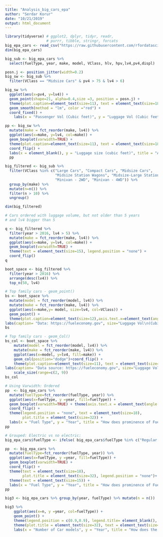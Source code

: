 ```yaml
---
title: "Analysis_big_cars_epa"
author: "Serdar Korur"
date: "10/21/2019"
output: html_document
---
```



```r
library(tidyverse) # ggplot2, dplyr, tidyr, readr, 
                   # purrr, tibble, stringr, forcats
big_epa_cars <- read_csv("https://raw.githubusercontent.com/rfordatascience/tidytuesday/master/data/2019/2019-10-15/big_epa_cars.csv")
dim(big_epa_cars)
```


```r
big_sub <- big_epa_cars %>% 
  select(fuelType, year, make, model, VClass, hlv, hpv,lv4,pv4,displ)
```


```r
posn.j <- position_jitter(width=0.2)
big_sw <- big_sub %>% 
  filter(VClass == "Midsize Cars" & pv4 > 75 & lv4 > 6) 

big_sw %>%
  ggplot(aes(x=pv4, y=lv4)) + 
  geom_point(shape=21, alpha=0.4,size =3, position = posn.j) + 
  theme(plot.caption=element_text(size=11), text = element_text(size=18),    plot.title = element_text(size=32), legend.position = "none") +
  geom_smooth(method = "lm", color ="red") + 
  coord_fixed() +
    labs(x = "Passenger Vol (Cubic feet)", y = "Luggage Vol (Cubic feet)", title = "Luggage space negatively \ncorrelates with passenger space")

```

```r
pp <- big_sw %>% 
  mutate(make = fct_reorder(make, lv4)) %>%
  ggplot(aes(x=make, y=lv4, col=make)) + 
  geom_boxplot(varwidth=TRUE) +
  theme(plot.caption=element_text(size=11), text = element_text(size=18),    plot.title = element_text(size=32), legend.position = "none") +
  coord_flip() + 
  labs(x = element_blank(), y = "Luggage size (cubic feet)", title = "Average luggage volumes in Midsized cars")
  pp
```


```r
big_filtered <- big_sub %>% 
  filter(VClass %in% c("Large Cars", "Compact Cars", "Midsize Cars", 
                       "Midsize Station Wagons", "Midsize-Large Station Wagons",
                       "Minivan - 2WD", "Minivan - 4WD")) %>% 
  group_by(make) %>% 
  mutate(n=n()) %>% 
  filter(n > 10) %>% 
  ungroup()

dim(big_filtered)
```


```r
# Cars ordered with luggage volume, but not older than 5 years 
# and lv4 bigger than 5

q <- big_filtered %>% 
  filter(year > 2016, lv4 > 5) %>%
  mutate(make = fct_reorder(make, lv4)) %>%
  ggplot(aes(x=make, y=lv4, col=make)) + 
  geom_boxplot(varwidth=TRUE) +
  theme(text = element_text(size=15), legend.position = "none") +
  coord_flip()
q
```


```r
boot_space <- big_filtered %>% 
  filter(year > 2016) %>% 
  arrange(desc(lv4)) %>% 
  top_n(50, lv4)

# Top family cars - geom_point()
bs <- boot_space %>% 
  mutate(model = fct_reorder(model, lv4)) %>%
  mutate(make = fct_reorder(make, lv4)) %>% 
  ggplot(aes(x=make,y= model, size=lv4, col=VClass)) + 
  geom_point() +
  theme(plot.caption=element_text(size=12),axis.text.x=element_text(angle=45, hjust=1),text = element_text(size=18), plot.title = element_text(size=32)) +
labs(caption= "Data: https://fueleconomy.gov", size="Luggage Vol\n(Cubic feet)", x = element_blank(), y = element_blank(), title = "Which are the best family cars?")  + guides(size = guide_legend(order = 1), shape = guide_legend(order = 2)) + scale_size(range=c(2, 9))
bs
```

```r
# Top family cars - geom_Col()
bs_col <- boot_space %>% 
    mutate(model = fct_reorder(model, lv4)) %>%
    mutate(make = fct_reorder(make, lv4)) %>% 
    ggplot(aes(x=model, y=lv4, fill=make)) + 
    geom_col(position="dodge")+coord_flip() + 
    theme(plot.caption=element_text(size=11), text = element_text(size=18), plot.title = element_text(size=32))  +
labs(caption= "Data source: https://fueleconomy.gov", size="Luggage Vol\n(Cubic feet)", x = element_blank(), y = "Luggage Vol (Cubic feet)", title = "Which are the best family cars?") +
    scale_size(range=c(2, 9)) 
bs_col
```



```r
# Using Varwidth: Ordered
pp  <- big_epa_cars %>% 
  mutate(fuelType=fct_reorder(fuelType, year)) %>% 
  ggplot(aes(x=fuelType, y =year, fill=fuelType)) + 
  geom_boxplot(varwidth=TRUE) + theme(axis.text.x = element_text(angle = 45, hjust = 1)) +
  coord_flip() + 
  theme(legend.position = "none", text = element_text(size=18), 
        plot.title = element_text(size=32)) + 
  labs(x = "Fuel Type", y = "Year", title = "How does prominence of Fuel Types \nchange with the year?")
pp
```


```r
# Grouped: Electric vs no electric:
big_epa_cars$fuelType <- ifelse( big_epa_cars$fuelType %in% c("Regular Gas and Electricity", "Premium Gas or Electricity", "Premium and Electricity", "Regular Gas or Electricity", "Electricity"), "Electric", "Non-Electric")

pp  <- big_epa_cars %>% 
  mutate(fuelType=fct_reorder(fuelType, year)) %>% 
  ggplot(aes(x=fuelType, y =year, fill=fuelType)) + 
  geom_boxplot(varwidth=TRUE) +
  coord_flip() + 
  theme(text = element_text(size=18), 
        plot.title = element_text(size=32), legend.position = "none")+
  theme(text = element_text(size=15)) +
  labs(x = "Fuel Type", y = "Year", title = "How does prominence of Fuel Types \nchange with the year?")
pp
```

```r
big3 <- big_epa_cars %>% group_by(year, fuelType) %>% mutate(n = n())

big3 %>% 
    ggplot(aes(x=n, y =year, col=fuelType)) +
    geom_point() +
    theme(legend.position = c(0.9,0.9), legend.title= element_blank(), legend.background = element_blank()) + 
    theme(plot.title = element_text(size=32), text = element_text(size=15)) + coord_flip() +
    labs(x = "Number of Car models", y = "Year", title = "How does the Numbers of Electric vs Non Electric cars \nchange by year?")

```

